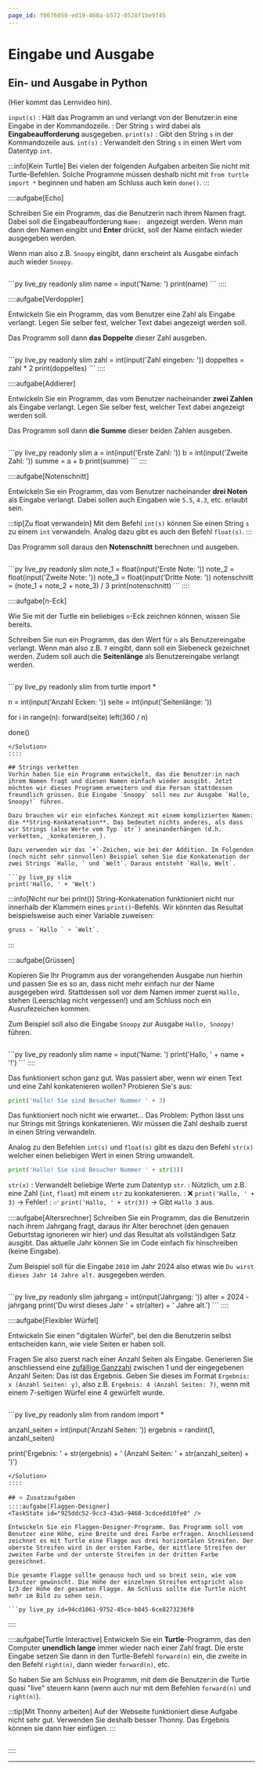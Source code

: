 ```yaml
---
page_id: f0676058-ed19-468a-b572-0528f1be9f45
---
```



# Eingabe und Ausgabe
## Ein- und Ausgabe in Python
(Hier kommt das Lernvideo hin).

`input(s)`
: Hält das Programm an und verlangt von der Benutzer:in eine Eingabe in der Kommandozeile.
: Der String `s` wird dabei als **Eingabeaufforderung** ausgegeben.
`print(s)`
: Gibt den String `s` in der Kommandozeile aus.
`int(s)`
: Verwandelt den String `s` in einen Wert vom Datentyp `int`.

:::info[Kein Turtle]
Bei vielen der folgenden Aufgaben arbeiten Sie nicht mit Turtle-Befehlen. Solche Programme müssen deshalb nicht mit `from turtle import *` beginnen und haben am Schluss auch kein `done()`.
:::

::::aufgabe[Echo]
<TaskState id="129703c2-3860-435e-a405-4ab1c5db816e" />

Schreiben Sie ein Programm, das die Benutzerin nach ihrem Namen fragt. Dabei soll die Eingabeaufforderung `Name: ` angezeigt werden. Wenn man dann den Namen eingibt und __Enter__ drückt, soll der Name einfach wieder ausgegeben werden.

Wenn man also z.B. `Snoopy` eingibt, dann erscheint als Ausgabe einfach auch wieder `Snoopy`.

```py live_py id=17cd5d45-d11e-404d-b854-a77835a28875
```

<Solution id='c9a71ee5-35e6-4274-8e1d-a08588ff30cb'>
  ```py live_py readonly slim
  name = input('Name: ')
  print(name)
  ```
</Solution>
::::

::::aufgabe[Verdoppler]
<TaskState id="8bdb9f80-6c32-474f-bcff-f516baa91288" />

Entwickeln Sie ein Programm, das vom Benutzer eine Zahl als Eingabe verlangt. Legen Sie selber fest, welcher Text dabei angezeigt werden soll.

Das Programm soll dann **das Doppelte** dieser Zahl ausgeben.

```py live_py id=5ea6f1c2-98ec-4143-97d6-e6018b3b4655
```

<Solution id="bb50e5b4-2716-4083-96b3-2ee1dbe84357">
  ```py live_py readonly slim
  zahl = int(input('Zahl eingeben: '))
  doppeltes = zahl * 2
  print(doppeltes)
  ```
</Solution>
::::

::::aufgabe[Addierer]
<TaskState id="8bdb9f80-6c32-474f-bcff-f516baa91288" />

Entwickeln Sie ein Programm, das vom Benutzer nacheinander **zwei Zahlen** als Eingabe verlangt. Legen Sie selber fest, welcher Text dabei angezeigt werden soll.

Das Programm soll dann **die Summe** dieser beiden Zahlen ausgeben.

```py live_py id=5ea6f1c2-98ec-4143-97d6-e6018b3b4655
```

<Solution id="bb50e5b4-2716-4083-96b3-2ee1dbe84357">
  ```py live_py readonly slim
  a = int(input('Erste Zahl: '))
  b = int(input('Zweite Zahl: '))
  summe = a + b
  print(summe)
  ```
</Solution>
::::

::::aufgabe[Notenschnitt]
<TaskState id="67c66bd1-e071-4c21-b7ed-73594705f2ba" />

Entwickeln Sie ein Programm, das vom Benutzer nacheinander **drei Noten** als Eingabe verlangt. Dabei sollen auch Eingaben wie `5.5`, `4.3`, etc. erlaubt sein.

:::tip[Zu float verwandeln]
Mit dem Befehl `int(s)` können Sie einen String `s` zu einem `int` verwandeln. Analog dazu gibt es auch den Befehl `float(s)`.
:::

Das Programm soll daraus den **Notenschnitt** berechnen und ausgeben.

```py live_py id=ece02dc1-3e29-419c-a5c6-372ca200e389
```

<Solution id="305bf719-de24-4631-ad88-0be1e69c04ac">
  ```py live_py readonly slim
  note_1 = float(input('Erste Note: '))
  note_2 = float(input('Zweite Note: '))
  note_3 = float(input('Dritte Note: '))
  notenschnitt = (note_1 + note_2 + note_3) / 3
  print(notenschnitt)
  ```
</Solution>
::::

::::aufgabe[n-Eck]
<TaskState id="2afefb40-ff50-41a4-a9ca-7cfa6b56ba4d" />

Wie Sie mit der Turtle ein beliebiges `n`-Eck zeichnen können, wissen Sie bereits.

Schreiben Sie nun ein Programm, das den Wert für `n` als Benutzereingabe verlangt. Wenn man also z.B. `7` eingibt, dann soll ein Siebeneck gezeichnet werden. Zudem soll auch die **Seitenlänge** als Benutzereingabe verlangt werden.

```py live_py id=a1ef4a6b-8c59-455f-a730-aa96d7e6b1e9
```

<Solution id="8110cef8-95b6-4106-807d-326d9e2be041">
  ```py live_py readonly slim
  from turtle import *

  n = int(input('Anzahl Ecken: '))
  seite = int(input('Seitenlänge: '))

  for i in range(n):
      forward(seite)
      left(360 / n)

  done()
  ```
</Solution>
::::

## Strings verketten
Vorhin haben Sie ein Programm entwickelt, das die Benutzer:in nach ihrem Namen fragt und diesen Namen einfach wieder ausgibt. Jetzt möchten wir dieses Programm erweitern und die Person stattdessen freundlich grüssen. Die Eingabe `Snoopy` soll neu zur Ausgabe `Hallo, Snoopy!` führen.

Dazu brauchen wir ein einfaches Konzept mit einem komplizierten Namen: die **String-Konkatenation**. Das bedeutet nichts anderes, als dass wir Strings (also Werte vom Typ `str`) aneinanderhängen (d.h. verketten, _konkatenieren_).

Dazu verwenden wir das `+`-Zeichen, wie bei der Addition. Im Folgenden (noch nicht sehr sinnvollen) Beispiel sehen Sie die Konkatenation der zwei Strings `Hallo, ` und `Welt`. Daraus entsteht `Hallo, Welt`.

```py live_py slim
print('Hallo, ' + 'Welt')
```

:::info[Nicht nur bei print()]
String-Konkatenation funktioniert nicht nur innerhalb der Klammern eines `print()`-Befehls. Wir könnten das Resultat beispielsweise auch einer Variable zuweisen:

```py
gruss = `Hallo ` + `Welt`.
```
:::

::::aufgabe[Grüssen]
<TaskState id="278ad5ff-eee8-40f9-a861-526dde21ccc2" />

Kopieren Sie Ihr Programm aus der vorangehenden Ausgabe nun hierhin und passen Sie es so an, dass nicht mehr einfach nur der Name ausgegeben wird. Stattdessen soll vor dem Namen immer zuerst `Hallo, ` stehen (Leerschlag nicht vergessen!) und am Schluss noch ein Ausrufezeichen kommen.

Zum Beispiel soll also die Eingabe `Snoopy` zur Ausgabe `Hallo, Snoopy!` führen.

```py live_py id=323e7738-bf30-45e6-85bb-eb94c5d2d479
```

<Solution id="0393cdce-71de-4722-bb09-be0c44b8044f">
  ```py live_py readonly slim
  name = input('Name: ')
  print('Hallo, ' + name + '!')
  ```
</Solution>
::::

Das funktioniert schon ganz gut. Was passiert aber, wenn wir einen Text und eine Zahl konkatenieren wollen? Probieren Sie's aus:

```py live_py slim
print('Hallo! Sie sind Besucher Nummer ' + 3)
```

Das funktioniert noch nicht wie erwartet... Das Problem: Python lässt uns nur Strings mit Strings konkatenieren. Wir müssen die Zahl deshalb zuerst in einen String verwandeln.

Analog zu den Befehlen `int(s)` und `float(s)` gibt es dazu den Befehl `str(x)` welcher einen beliebigen Wert in einen String umwandelt.

```py live_py slim
print('Hallo! Sie sind Besucher Nummer ' + str(3))
```

`str(x)`
: Verwandelt beliebige Werte zum Datentyp `str`.
: Nützlich, um z.B. eine Zahl (`int`, `float`) mit einem `str` zu konkatenieren.
: ❌ `print('Hallo, ' + 3)` → Fehler!
: ✅ `print('Hallo, ' + str(3))` → Gibt `Hallo 3` aus.

::::aufgabe[Altersrechner]
<TaskState id="25896851-b3ca-48f1-b4af-65d9a1ece73b" />
Schreiben Sie ein Programm, das die Benutzerin nach ihrem Jahrgang fragt, daraus ihr Alter berechnet (den genauen Geburtstag ignorieren wir hier) und das Resultat als vollständigen Satz ausgibt. Das aktuelle Jahr können Sie im Code einfach fix hinschreiben (keine Eingabe).

Zum Beispiel soll für die Eingabe `2010` im Jahr 2024 also etwas wie `Du wirst dieses Jahr 14 Jahre alt.` ausgegeben werden.

```py live_py id=f60354a7-c893-443b-a418-9365be2ff551
```

<Solution id="f426db28-e09c-4ca5-843f-46c2f3eadc1b">
  ```py live_py readonly slim
  jahrgang = int(input('Jahrgang: '))
  alter = 2024 - jahrgang
  print('Du wirst dieses Jahr ' + str(alter) + ' Jahre alt.')
  ```
</Solution>
::::

::::aufgabe[Flexibler Würfel]
<TaskState id="57a7dab6-a693-4f9c-a2a2-1cbe7b14d0b3" />

Entwickeln Sie einen "digitalen Würfel", bei den die Benutzerin selbst entscheiden kann, wie viele Seiten er haben soll.

Fragen Sie also zuerst nach einer Anzahl Seiten als Eingabe. Generieren Sie anschliessend eine [zufällige Ganzzahl](../Zufall) zwischen 1 und der eingegebenen Anzahl Seiten: Das ist das Ergebnis. Geben Sie dieses im Format `Ergebnis: x (Anzahl Seiten: y)`, also z.B. `Ergebnis: 4 (Anzahl Seiten: 7)`, wenn mit einem 7-seitigen Würfel eine 4 gewürfelt wurde.

```py live_py id=c3f204cf-c5cb-4fdf-81b8-b697f3928e5a
```

<Solution id="6449e289-5ff7-4921-ab6f-2f09ba138f14">
  ```py live_py readonly slim
  from random import *

  anzahl_seiten = int(input('Anzahl Seiten: '))
  ergebnis = randint(1, anzahl_seiten)

  print('Ergebnis: ' + str(ergebnis) + ' (Anzahl Seiten: ' + str(anzahl_seiten) + ')')
  ```
</Solution>
::::

## ⭐️ Zusatzaufgaben
::::aufgabe[Flaggen-Designer]
<TaskState id="925ddc52-9cc3-43a5-9468-3cdcedd10fe0" />

Entwickeln Sie ein Flaggen-Designer-Programm. Das Programm soll vom Benutzer eine Höhe, eine Breite und drei Farbe erfragen. Anschliessend zeichnet es mit Turtle eine Flagge aus drei horizontalen Streifen. Der oberste Streifen wird in der ersten Farbe, der mittlere Streifen der zweiten Farbe und der unterste Streifen in der dritten Farbe gezeichnet.

Die gesamte Flagge sollte genauso hoch und so breit sein, wie vom Benutzer gewünscht. Die Höhe der einzelnen Streifen entspricht also 1/3 der Höhe der gesamten Flagge. Am Schluss sollte die Turtle nicht mehr im Bild zu sehen sein.

```py live_py id=94cd1061-9752-45ce-b845-6ce8273236f0
```
::::

::::aufgabe[Turtle Interactive]
<TaskState id="b7f34d7f-9324-4d25-8398-ef60f225afa0" />
Entwickeln Sie ein **Turtle**-Programm, das den Computer **unendlich lange** immer wieder nach einer Zahl fragt. Die erste Eingabe setzen Sie dann in den Turtle-Befehl `forward(n)` ein, die zweite in den Befehl `right(n)`, dann wieder `forward(n)`, etc.

So haben Sie am Schluss ein Programm, mit dem die Benutzer:in die Turtle quasi "live" steuern kann (wenn auch nur mit dem Befehlen `forward(n)` und `right(n)`).

:::tip[Mit Thonny arbeiten]
Auf der Webseite funktioniert diese Aufgabe nicht sehr gut. Verwenden Sie deshalb besser Thonny. Das Ergebnis können sie dann hier einfügen.
:::

```py live_py id=65bf6c00-ce7f-42db-9e41-20a3a62912cb
```
::::

---